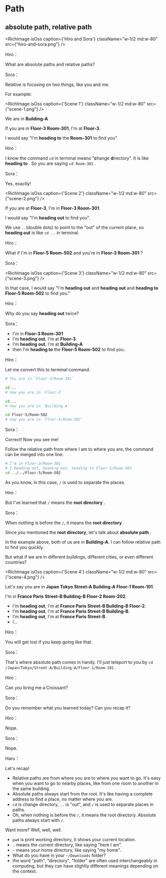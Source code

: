 # Path

## absolute path, relative path

<RichImage
    isOss
    caption={'Hiro and Sora'}
    className="w-1/2 md:w-80"
    src={"hiro-and-sora.png"}
/>

Hiro：

What are absolute paths and relative paths?


Sora：

Relative is focusing on two things, like you and me.

For example:


<RichImage
    isOss
    caption={'Scene 1'}
    className="w-1/2 md:w-80"
    src={"scene-1.png"}
/>

We are in **Building-A**

If you are in **Floor-3 Room-301**, I'm at **Floor-3**.

I would say "I'm **heading to** the **Room-301** to find you".


Hiro：

I know the command `cd` in terminal means "**c**hange **d**irectory". It is like **heading to** . So you are saying `cd Room-301` .  


Sora：

Yes, exactly!

<RichImage
    isOss
    caption={'Scene 2'}
    className="w-1/2 md:w-80"
    src={"scene-2.png"}
/>

If you are at **Floor-3**, I'm in **Floor-3 Room-301**.

I would say "I'm **heading out** to find you".

We use `..`(double dots) to point to the "out" of the current place, so **heading out** is like `cd ..` in terminal.


Hiro：

What if I'm in **Floor-5 Room-502** and you're in **Floor-3 Room-301** ?


Sora：

<RichImage
    isOss
    caption={'Scene 3'}
    className="w-1/2 md:w-80"
    src={"scene-3.png"}
/>

In that case, I would say "I'm **heading out** and **heading out** and **heading to Floor-5 Room-502** to find you."


Hiro：

Why do you say **heading out** twice?

Sora：

- I'm in **Floor-3 Room-301**
- I'm **heading out**, I'm at **Floor-3**.
- I'm **heading out**, I'm at **Building-A**
- then I'm **heading to** the **Floor-5 Room-502** to find you.


Hiro：

Let me convert this to terminal command.

```bash
# You are in `Floor-3/Room-301`

cd ..
# now you are in `Floor-3`

cd ..
# now you are in `Building-A`

cd Floor-5/Room-502
# now you are in `Floor-5/Room-502`
```


Sora：

Correct! Now you see me!


Follow the relative path from where I am to where you are, the command can be merged into one line:

```bash
# I'm in Floor-3/Room-301
# I heading out, heading out, heading to Floor-5/Room-502
cd ../../Floor-5/Room-502
```

As you know, in this case, `/` is used to separate the places.


Hiro：

But I've learned that `/` means the **root directory** .


Sora：

When nothing is before the `/`, it means the **root directory** .

Since you mentioned the **root directory**, let's talk about **absolute path** .

In the example above, both of us are in **Building-A**. I can follow relative path to find you quickly.

But what if we are in different buildings, different cities, or even different countries?

<RichImage
    isOss
    caption={'Scene 4'}
    className="w-1/2 md:w-80"
    src={"scene-4.png"}
/>

Let's say you are in **Japan Tokyo Street-A Building-A Floor-1 Room-101**.

I'm in **France Paris Street-B Building-B Floor-2 Room-202**.

- I'm **heading out**, I'm at **France Paris Street-B Building-B Floor-2**.
- I'm **heading out**, I'm at **France Paris Street-B Building-B**.
- I'm **heading out**, I'm at **France Paris Street-B**.
- I...


Hiro：


You will get lost if you keep going like that.


Sora：

That's where absolute path comes in handy. I'll just teleport to you by `cd /Japan/Tokyo/Street-A/Building-A/Floor-1/Room-101` .


Hiro：

Can you bring me a Croissant?


Sora：

Do you remember what you learned today? Can you recap it?


Hiro：

Nope.


Sora：

Nope.


Haru：

Let's recap!

- Relative paths are from where you are to where you want to go. It's easy when you want to go to nearby places, like from one room to another in the same building.
- Absolute paths always start from the root. It's like having a complete address to find a place, no matter where you are.
- `cd` is change directory, `..` is "out", and `/` is used to separate places in paths. 
- Oh, when nothing is before the `/`, it means the root directory. Absolute paths always start with `/`.

Want more? Well, well, well.

- `pwd` is print working directory, it shows your current location.
- `.` means the current directory, like saying "here I am".
- `~` means your home directory, like saying "my home".
- What do you have in your `~/Downloads` folder?
- the word "path", "directory", "folder" are often used interchangeably in computing, but they can have slightly different meanings depending on the context.
